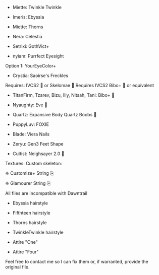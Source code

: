 

<TitleWithLeadingIcon
  imageURL="/icons/wcif/chinese-woman-hairstyle-svgrepo-com.svg"
  title="Hairstyles"
/>

- <A h="https://www.xivmodarchive.com/modid/34957">Miette: Twinkle Twinkle</A> <ManUpd lang={lang}/>

- <A h="https://www.xivmodarchive.com/modid/87668">Imeris: Ebyssia</A> <ManUpd lang={lang}/>

- <A h="https://www.xivmodarchive.com/modid/35779">Miette: Thorns</A> <ManUpd lang={lang}/>

<TitleWithLeadingIcon
  imageURL="/icons/wcif/moai-2-svgrepo-com.svg"
  title="Face Sculpt"
/>

- <A h="https://ko-fi.com/s/2275767abe">Nera: Celestia</A> <Compat lang={lang}/>

- <span class="cursor-not-allowed">Setrixi: GothVict+</span> <Incompat lang={lang}/>

<TitleWithLeadingIcon
  imageURL="/icons/wcif/game-icons--ice-iris.svg"
  title="Iris"
/>

- <A h="https://ko-fi.com/s/a85d72cb4d">nyiam: Purrfect Eyesight</A> <Compat lang={lang}/>

<StyledBlockquote blockquoteType={BlockquoteType.Info}>
Option 1: YourEyeColor+
</StyledBlockquote>

<TitleWithLeadingIcon
  imageURL="/icons/wcif/i-dermatology-svgrepo-com.svg"
  title="Face Freckles"
/>

- <A h="https://www.glamourdresser.com/mods/saoirses-freckles">Crystia: Saoirse's Freckles</A> <ManUpd lang={lang}/>

<TitleWithLeadingIcon
  imageURL="/icons/wcif/female-gesture-svgrepo-com.svg"
  title="Gen3 Body Stack"
/>

<StyledBlockquote blockquoteType={BlockquoteType.Info}>
Requires: <A h="https://docs.google.com/document/d/1yo-ynhqH-gMTN7SQv55x2yzOe_V2II9dSAJE8FnEghE">IVCS2 🔞</A> or <A h="https://www.xivmodarchive.com/modid/93122">Skelomae 🔞</A> <Prio locPrio={lang} pr="0"/>
</StyledBlockquote>

<StyledBlockquote blockquoteType={BlockquoteType.Info}>
Requires <A h="https://drive.google.com/drive/folders/1GUSWVLyTn5vdvfBhCFQzBrVmqK4wZmv3">IVCS2 Bibo+ 🔞</A> or equivalent <Prio locPrio={lang} pr="2"/>
</StyledBlockquote>

- <A h="https://www.xivmodarchive.com/modid/29029">TitanFirm, Tzarev, Bizu, Illy, Nitsah, Tani: Bibo+ 🔞</A> <Compat lang={lang}/> <Prio locPrio={lang} pr="0"/>

- <A h="https://www.xivmodarchive.com/modid/15799">Nyaughty: Eve 🔞</A> <Compat lang={lang}/> <Prio locPrio={lang} pr="1"/>

- <A h="https://www.xivmodarchive.com/modid/74619">Quartz: Expansive Body Quartz Boobs 🔞</A> <Compat lang={lang}/> <IVCSSke lang={lang}/> <Prio locPrio={lang} pr="3"/>

<TitleWithTwoLeadingIcons
  imageURL1="/icons/wcif/fox-tail-svgrepo-com.svg"
  imageURL2="/icons/wcif/cat-svgrepo-com.svg"
  title1="Tail"
  title2="Ears"
/>

- <A h="https://www.xivmodarchive.com/modid/79227">PuppyLuv: FOXIE</A> <ManUpd lang={lang}/> <IVCSSke lang={lang}/>

<TitleWithLeadingIcon
  imageURL="/icons/wcif/fingers-finger-svgrepo-com.svg"
  title="Limbs"
/>

- <A h="https://www.xivmodarchive.com/modid/90154">Blade: Viera Nails</A> <ManUpd lang={lang}/>

- <A h="https://www.xivmodarchive.com/modid/54031">Zeryu: Gen3 Feet Shape</A> <ManUpd lang={lang}/> <IVCSSke lang={lang}/>

<TitleWithLeadingIcon
  imageURL="/icons/wcif/penis-svgrepo-com.svg"
  title="Genitalia"
/>

- <A h="https://trello.com/c/r94ckRoU">Cultist: Neighsayer 2.0 🔞</A> <Incompat lang={lang}/>

<StyledBlockquote blockquoteType={BlockquoteType.Info}>
Textures: <Prio locPrio={lang} pr="3"/>  
</StyledBlockquote>

<StyledBlockquote blockquoteType={BlockquoteType.Info}>
Custom skeleton: <Prio locPrio={lang} pr="0"/> 
</StyledBlockquote>

<TitleWithLeadingIcon
  imageURL="/icons/wcif/ri--text-snippet.svg"
  title="Strings"
/>

❈ <a id="customize-string" role="button" class="cursor-pointer" title="Customize+ String">Customize+ String</a> ⎘

❈ <a id="glamourer-string" role="button" class="cursor-pointer" title="Glamourer String">Glamourer String</a> ⎘

<TitleWithLeadingIcon
  imageURL="/icons/wcif/carbon--group-objects.svg"
  title="Mare .mcdf files for GPose and Anamnesis/Brio/Ktisis"
/>

<StyledBlockquote blockquoteType={BlockquoteType.Warning}>
All files are incompatible with Dawntrail 
</StyledBlockquote>

<SubtitleWithLeadingIcon imageURL="/icons/wcif/uil--18-plus.svg" title="NSFW" />

- <A h="https://drive.proton.me/urls/GK46HJH44W#001xo7D6iS9m">Ebyssia hairstyle</A>

- <A h="https://drive.proton.me/urls/Y8P3PHN9J0#jnyKiBuXNHM2">Fifthteen hairstyle</A>

- <A h="https://drive.proton.me/urls/C0JN0YZ5FR#HPAn6uEUIUWV">Thorns hairstyle</A>

- <A h="https://drive.proton.me/urls/AHWWTA8VEC#kibBLQ2ii0qd">TwinkleTwinkle hairstyle</A>

<SubtitleWithLeadingIcon imageURL="/icons/wcif/uil--12-plus.svg" title="SFW" />

- <A h="#soon">Attire "One"</A>

- <A h="#soon">Attire "Four"</A>

<TitleWithLeadingIcon
  imageURL="/icons/wcif/uil--link-broken.svg"
  title="About broken links"
/>

Feel free to contact me so I can fix them or, if warranted, provide the original file.
